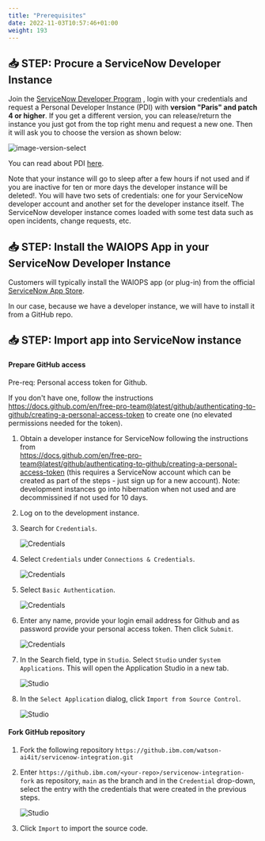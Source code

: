 ```yaml
---
title: "Prerequisites"
date: 2022-11-03T10:57:46+01:00
weight: 193
---
```





## 📥 STEP: Procure a ServiceNow Developer Instance

Join the <a href="https://developer.servicenow.com/dev.do" target="_blank" >ServiceNow Developer Program</a> , login with your credentials and request a Personal Developer Instance (PDI) with **version "Paris" and patch 4 or higher**. If you get a different version, you can release/return the instance you just got from the top right menu and request a new one. Then it will ask you to choose the version as shown below:


  ![image-version-select](./../images/snow/image-version-select.png)

You can read about PDI <a href="https://developer.servicenow.com/dev.do#!/guides/quebec/developer-program/pdi-guide/personal-developer-instance-guide-introduction" target="_blank" >here</a>.

Note that your instance will go to sleep after a few hours if not used and if you are inactive for ten or more days the developer instance will be deleted!. You will have two sets of credentials: one for your ServiceNow developer account and another set for the developer instance itself. The ServiceNow developer instance comes loaded with some test data such as open incidents, change requests, etc. 


## 📥 STEP: Install the WAIOPS App in your ServiceNow Developer Instance

Customers will typically install the WAIOPS app (or plug-in) from the official <a href="https://store.servicenow.com/sn_appstore_store.do#!/store/application/632a6d81db102010253148703996197e/1.1.0" target="_blank" >ServiceNow App Store</a>. 

In our case, because we have a developer instance, we will have to install it from a GitHub repo. 


## 📥 STEP: Import app into ServiceNow instance

#### Prepare GitHub access 

Pre-req: Personal access token for Github. 

If you don't have one, follow the instructions <a href="https://docs.github.com/en/free-pro-team@latest/github/authenticating-to-github/creating-a-personal-access-token" target="_blank" >https://docs.github.com/en/free-pro-team@latest/github/authenticating-to-github/creating-a-personal-access-token</a>  to create one (no elevated permissions needed for the token).


1. Obtain a developer instance for ServiceNow following the instructions from  
<a href="https://docs.github.com/en/free-pro-team@latest/github/authenticating-to-github/creating-a-personal-access-token" target="_blank" >https://docs.github.com/en/free-pro-team@latest/github/authenticating-to-github/creating-a-personal-access-token</a> (this requires a ServiceNow account which can be created as part of the steps - just sign up for a new account). Note: development instances go into hibernation when not used and are decommissined if not used for 10 days.
1. Log on to the development instance.
1. Search for `Credentials`.

    ![Credentials](./../images/snow/credentials1.png)

1. Select `Credentials` under `Connections & Credentials`.

    ![Credentials](./../images/snow/credentials2.png)

1. Select `Basic Authentication`.

    ![Credentials](./../images/snow/credentials3.png)

1. Enter any name, provide your login email address for Github and as password provide your personal access token. Then click `Submit`.

   ![Credentials](./../images/snow/credentials4.png)

1. In the Search field, type in `Studio`. Select `Studio` under `System Applications`. This will open the Application Studio in a new tab.

    ![Studio](./../images/snow/studio1.png)

1. In the `Select Application` dialog, click `Import from Source Control`.

    ![Studio](./../images/snow/studio2.png)

#### Fork GitHub repository 

1. Fork the following repository `https://github.ibm.com/watson-ai4it/servicenow-integration.git`
1. Enter `https://github.ibm.com/<your-repo>/servicenow-integration-fork` as repository, `main` as the branch and in the `Credential` drop-down, select the entry with the credentials that were created in the previous steps.

   ![Studio](./../images/snow/studio3.png)

1. Click `Import` to import the source code.



